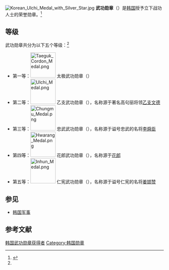 [[File:Korean_Ulchi_Medal_with_Silver_Star.jpg|thumb]]
'''武功勋章'''（{{lang-ko|무공훈장}}）是[[韩国|韩国]]授予立下战功人士的荣誉勋章。<ref name=a&dact>{{cite web|title=Awards and Decorations Act|url=http://elaw.klri.re.kr/eng_mobile/viewer.do?hseq=24059&type=new&key=|website=Statutes of the Republic of Korea|accessdate=10 November 2014|archive-date=2014-09-07|archive-url=https://web.archive.org/web/20140907004622/http://elaw.klri.re.kr/eng_mobile/viewer.do?hseq=24059&type=new&key=|dead-url=no}}</ref>

== 等级 ==
武功勋章共分为以下五个等级：<ref name=a&dact />
* 第一等：[[File:Taeguk_Cordon_Medal.png|80px]] 太极武功勋章（{{lang|ko|태극무공훈장}}）
* 第二等：[[File:Ulchi_Medal.png|80px]] 乙支武功勋章（{{lang|ko|을지무공훈장}}），名称源于著名高句丽将领[[乙支文德|乙支文德]]
* 第三等：[[File:Chungmu_Medal.png|80px]] 忠武武功勋章（{{lang|ko|충무무공훈장}}），名称源于谥号忠武的名将[[李舜臣_(朝鲜)|李舜臣]]
* 第四等：[[File:Hwarang_Medal.png|80px]] 花郎武功勋章（{{lang|ko|화랑무공훈장}}），名称源于[[花郎|花郎]]
* 第五等：[[File:Inhun_Medal.png|80px]] 仁宪武功勋章（{{lang|ko|인헌무공훈장}}），名称源于谥号仁宪的名将[[姜邯赞|姜邯赞]]

==参见==
*[[韩国军事|韩国军事]]

== 参考文献 ==
{{reflist}}

{{韩国勋章}}

[[Category:韩国武功勋章获得者|]]
[[Category:韩国勋章|Category:韩国勋章]]